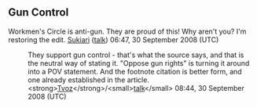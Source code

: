 <article id="19536189" title=Talk:Workmen's Circle>
	<talkpage id="19536189" title="Talk:Workmen's Circle">
{{Bund Task Force|class=start|importance=mid}} 
{{WikiProject Politics|class=start|importance=low}}

==Gun Control==
Workmen's Circle is anti-gun.  They are proud of this!  Why aren't you?  I'm restoring the edit.
[[User:Sukiari|Sukiari]] ([[User talk:Sukiari|talk]]) 06:47, 30 September 2008 (UTC)
:They support gun control - that's what the source says, and that is the neutral way of stating it.  &quot;Oppose gun rights&quot; is turning it around into a POV statement.  And the footnote citation is better form, and one already established in the article. &lt;strong&gt;[[User:Tvoz|Tvoz]]&lt;/strong&gt;/&lt;small&gt;[[User talk:Tvoz|talk]]&lt;/small&gt; 08:44, 30 September 2008 (UTC)
	</talkpage>
</article>